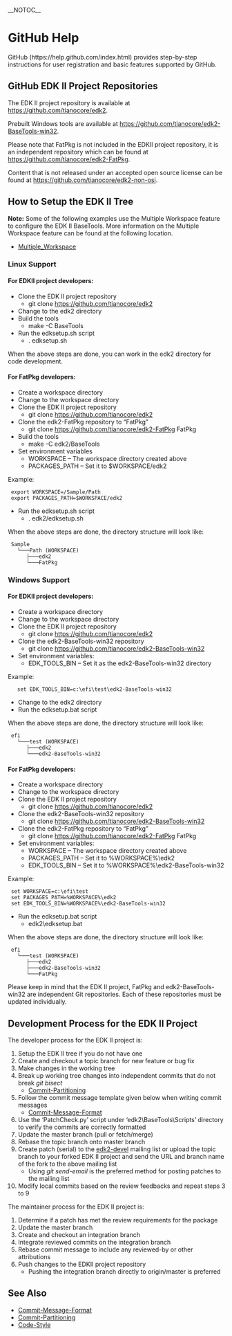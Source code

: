 __NOTOC__ 
=GitHub Help=

GitHub (https://help.github.com/index.html) provides step-by-step instructions for user registration and basic features supported by GitHub.

=='''GitHub EDK II Project Repositories'''==

The EDK II project repository is available at https://github.com/tianocore/edk2.

Prebuilt Windows tools are available at https://github.com/tianocore/edk2-BaseTools-win32.

Please note that FatPkg is not included in the EDKII project repository, it is an independent repository which can be found at https://github.com/tianocore/edk2-FatPkg.

Content that is not released under an accepted open source license can be found at https://github.com/tianocore/edk2-non-osi.

=='''How to Setup the EDK II Tree'''==
'''Note:''' Some of the following examples use the Multiple Workspace feature to configure the EDK II BaseTools.  More information on the Multiple Workspace feature can be found at the following location.
* [[Multiple_Workspace]]

==='''Linux Support'''===
====For EDKII project developers:====
*	Clone the EDK II project repository
**	git clone https://github.com/tianocore/edk2
*	Change to the edk2 directory
*	Build the tools
**	make -C BaseTools
*	Run the edksetup.sh script
**	. edksetup.sh
When the above steps are done, you can work in the edk2 directory for code development.

====For FatPkg developers:====
*	Create a workspace directory
*	Change to the workspace directory
*	Clone the EDK II project repository
**	git clone https://github.com/tianocore/edk2
*	Clone the edk2-FatPkg repository to “FatPkg”
**	git clone https://github.com/tianocore/edk2-FatPkg FatPkg
*	Build the tools
**	make -C edk2/BaseTools
*	Set environment variables
**	WORKSPACE – The workspace directory created above
**	PACKAGES_PATH – Set it to $WORKSPACE/edk2
Example:
  export WORKSPACE=/Sample/Path
  export PACKAGES_PATH=$WORKSPACE/edk2
*	Run the edksetup.sh script
**	. edk2/edksetup.sh
When the above steps are done, the directory structure will look like:
  Sample
    └───Path (WORKSPACE)
       ├───edk2
       └───FatPkg

==='''Windows Support'''===
====For EDKII project developers:====
*	Create a workspace directory
*	Change to the workspace directory
*	Clone the EDK II project repository
**	git clone https://github.com/tianocore/edk2
*	Clone the edk2-BaseTools-win32 repository
**	git clone https://github.com/tianocore/edk2-BaseTools-win32
*	Set environment variables:
**	EDK_TOOLS_BIN – Set it as the edk2-BaseTools-win32 directory
Example:
    set EDK_TOOLS_BIN=c:\efi\test\edk2-BaseTools-win32

*	Change to the edk2 directory
*	Run the edksetup.bat script
When the above steps are done, the directory structure will look like:
  efi
    └───test (WORKSPACE)
       ├───edk2
       └───edk2-BaseTools-win32

====For FatPkg developers:====
*	Create a workspace directory
*	Change to the workspace directory
*	Clone the EDK II project repository
**	git clone https://github.com/tianocore/edk2
*	Clone the edk2-BaseTools-win32 repository
**	git clone https://github.com/tianocore/edk2-BaseTools-win32
*	Clone the edk2-FatPkg repository to “FatPkg”
**	git clone https://github.com/tianocore/edk2-FatPkg FatPkg 
*	Set environment variables:
**	WORKSPACE – The workspace directory created above
**	PACKAGES_PATH – Set it to %WORKSPACE%\edk2
**	EDK_TOOLS_BIN – Set it to %WORKSPACE%\edk2-BaseTools-win32
Example:
  set WORKSPACE=c:\efi\test
  set PACKAGES_PATH=%WORKSPACE%\edk2
  set EDK_TOOLS_BIN=%WORKSPACE%\edk2-BaseTools-win32
*	Run the edksetup.bat script
**	edk2\edksetup.bat
When the above steps are done, the directory structure will look like:
  efi
    └───test (WORKSPACE)
       ├───edk2
       ├───edk2-BaseTools-win32
       └───FatPkg

Please keep in mind that the EDK II project, FatPkg and edk2-BaseTools-win32 are independent Git repositories. Each of these repositories must be updated individually.

=='''Development Process for the EDK II Project'''==
The developer process for the EDK II project is:
#	Setup the EDK II tree if you do not have one
#	Create and checkout a topic branch for new feature or bug fix
#	Make changes in the working tree
#	Break up working tree changes into independent commits that do not break ''git bisect''
#*       [[Commit-Partitioning]]
#	Follow the commit message template given below when writing commit messages
#*       [[Commit-Message-Format]]
#	Use the ‘PatchCheck.py’ script under ‘edk2\BaseTools\Scripts’ directory to verify the commits are correctly formatted
#	Update the master branch (pull or fetch/merge)
#	Rebase the topic branch onto master branch
#	Create patch (serial) to the <a href="mailto:edk2-devel-bounces@lists.01.org?Subject=Patch">edk2-devel</a> mailing list or upload the topic branch to your forked EDK II project and send the URL and branch name of the fork to the above mailing list
#*      Using ''git send-email'' is the preferred method for posting patches to the mailing list
#	Modify local commits based on the review feedbacks and repeat steps 3 to 9

The maintainer process for the EDK II project is:
#	Determine if a patch has met the review requirements for the package
#	Update the master branch
#	Create and checkout an integration branch
#	Integrate reviewed commits on the integration branch
#	Rebase commit message to include any reviewed-by or other attributions
#	Push changes to the EDKII project repository
#*	Pushing the integration branch directly to origin/master is preferred

=='''See Also'''==
* [[Commit-Message-Format]]
* [[Commit-Partitioning]]
* [[Code-Style]]